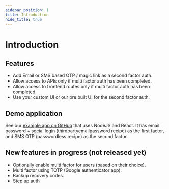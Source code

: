 ```yaml
---
sidebar_position: 1
title: Introduction
hide_title: true
---
```


# Introduction

## Features
- Add Email or SMS based OTP / magic link as a second factor auth.
- Allow access to APIs only if multi factor auth has been completed.
- Allow access to frontend routes only if multi factor auth has been completed.
- Use your custom UI or our pre built UI for the second factor auth.

## Demo application
See our [example app on GitHub](https://github.com/supertokens/supertokens-auth-react/tree/master/examples/with-thirdpartyemailpassword-2fa-passwordless) that uses NodeJS and React. It has email password + social login (thirdpartyemailpassword recipe) as the first factor, and SMS OTP (passwordless recipe) as the second factor

## New features in progress (not released yet)
- Optionally enable multi factor for users (based on their choice).
- Multi factor using TOTP (Google authenticator app).
- Backup recovery codes.
- Step up auth